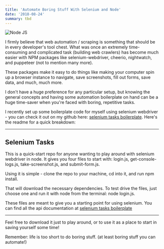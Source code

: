 ```yaml
---
title: 'Automate Boring Stuff With Selenium and Node'
date: '2018-08-24'
summary: tbd
---
```


![Node JS](/static/images/nodejs.png)

I firmly believe that web automation / scraping is something that should be in every developer's tool chest. What was once an extremely time-consuming and complicated task (building web crawlers) has become much easier with NPM packages like selenium-webdriver, cheerio, nightwatch, and puppeteer (not to mention many more).

These packages make it easy to do things like making your computer spin up a browser instance to navigate, save screenshots, fill out forms, save data, and much, much more.

I don't have a huge preference for any particular setup, but knowing the general concepts and having some automation boilerplate on hand can be a huge time-saver when you're faced with boring, repetitive tasks.

I recently set up some boilerplate code for myself using selenium webdriver - you can check it out on my github here: [selenium tasks boilerplate](https://github.com/johndpotts/selenium-tasks).
Here's the readme for a quick breakdown:

---

## Selenium Tasks

This is a quick-start repo for anyone wanting to play around with selenium webdriver in node. It gives you four files to start with: login.js, get-console-logs.js, take-screenshot.js, and submit-form.js.

Using it is simple - clone the repo to your machine, cd into it, and run npm install.

That will download the necessary dependencies. To test drive the files, just choose one and run it with node from the terminal: node login.js.

These files are meant to give you a starting point for using selenium. You can find all the api documentation at [selenium tasks boilerplate](https://github.com/johndpotts/selenium-tasks)

---

Feel free to download it just to play around, or to use it as a place to start in saving yourself some time!

Remember: life is too short to do boring stuff. (at least boring stuff you can automate!)
